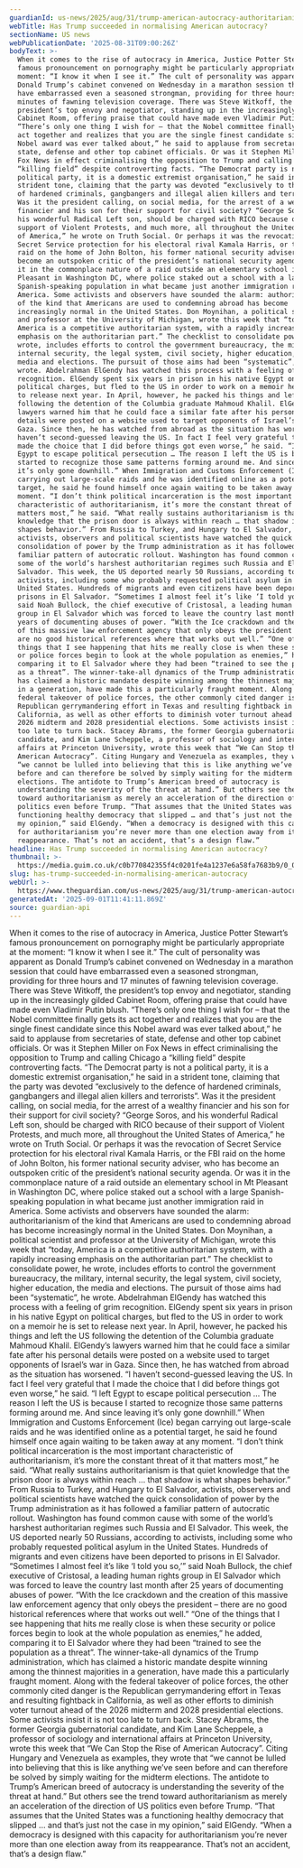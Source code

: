 ```yaml
---
guardianId: us-news/2025/aug/31/trump-american-autocracy-authoritarianism
webTitle: Has Trump succeeded in normalising American autocracy?
sectionName: US news
webPublicationDate: '2025-08-31T09:00:26Z'
bodyText: >-
  When it comes to the rise of autocracy in America, Justice Potter Stewart’s
  famous pronouncement on pornography might be particularly appropriate at the
  moment: “I know it when I see it.” The cult of personality was apparent as
  Donald Trump’s cabinet convened on Wednesday in a marathon session that could
  have embarrassed even a seasoned strongman, providing for three hours and 17
  minutes of fawning television coverage. There was Steve Witkoff, the
  president’s top envoy and negotiator, standing up in the increasingly gilded
  Cabinet Room, offering praise that could have made even Vladimir Putin blush.
  “There’s only one thing I wish for – that the Nobel committee finally gets its
  act together and realizes that you are the single finest candidate since this
  Nobel award was ever talked about,” he said to applause from secretaries of
  state, defense and other top cabinet officials. Or was it Stephen Miller on
  Fox News in effect criminalising the opposition to Trump and calling Chicago a
  “killing field” despite controverting facts. “The Democrat party is not a
  political party, it is a domestic extremist organisation,” he said in a
  strident tone, claiming that the party was devoted “exclusively to the defence
  of hardened criminals, gangbangers and illegal alien killers and terrorists”.
  Was it the president calling, on social media, for the arrest of a wealthy
  financier and his son for their support for civil society? “George Soros, and
  his wonderful Radical Left son, should be charged with RICO because of their
  support of Violent Protests, and much more, all throughout the United States
  of America,” he wrote on Truth Social. Or perhaps it was the revocation of
  Secret Service protection for his electoral rival Kamala Harris, or the FBI
  raid on the home of John Bolton, his former national security adviser, who has
  become an outspoken critic of the president’s national security agenda. Or was
  it in the commonplace nature of a raid outside an elementary school in Mt
  Pleasant in Washington DC, where police staked out a school with a large
  Spanish-speaking population in what became just another immigration raid in
  America. Some activists and observers have sounded the alarm: authoritarianism
  of the kind that Americans are used to condemning abroad has become
  increasingly normal in the United States. Don Moynihan, a political scientist
  and professor at the University of Michigan, wrote this week that “today,
  America is a competitive authoritarian system, with a rapidly increasing
  emphasis on the authoritarian part.” The checklist to consolidate power, he
  wrote, includes efforts to control the government bureaucracy, the military,
  internal security, the legal system, civil society, higher education, the
  media and elections. The pursuit of those aims had been “systematic”, he
  wrote. Abdelrahman ElGendy has watched this process with a feeling of grim
  recognition. ElGendy spent six years in prison in his native Egypt on
  political charges, but fled to the US in order to work on a memoir he is set
  to release next year. In April, however, he packed his things and left the US
  following the detention of the Columbia graduate Mahmoud Khalil. ElGendy’s
  lawyers warned him that he could face a similar fate after his personal
  details were posted on a website used to target opponents of Israel’s war in
  Gaza. Since then, he has watched from abroad as the situation has worsened. “I
  haven’t second-guessed leaving the US. In fact I feel very grateful that I
  made the choice that I did before things got even worse,” he said. “I left
  Egypt to escape political persecution … The reason I left the US is because I
  started to recognize those same patterns forming around me. And since leaving
  it’s only gone downhill.” When Immigration and Customs Enforcement (Ice) began
  carrying out large-scale raids and he was identified online as a potential
  target, he said he found himself once again waiting to be taken away at any
  moment. “I don’t think political incarceration is the most important
  characteristic of authoritarianism, it’s more the constant threat of it that
  matters most,” he said. “What really sustains authoritarianism is that quiet
  knowledge that the prison door is always within reach … that shadow is what
  shapes behavior.” From Russia to Turkey, and Hungary to El Salvador,
  activists, observers and political scientists have watched the quick
  consolidation of power by the Trump administration as it has followed a
  familiar pattern of autocratic rollout. Washington has found common cause with
  some of the world’s harshest authoritarian regimes such Russia and El
  Salvador. This week, the US deported nearly 50 Russians, according to
  activists, including some who probably requested political asylum in the
  United States. Hundreds of migrants and even citizens have been deported to
  prisons in El Salvador. “Sometimes I almost feel it’s like ‘I told you so,’”
  said Noah Bullock, the chief executive of Cristosal, a leading human rights
  group in El Salvador which was forced to leave the country last month after 25
  years of documenting abuses of power. “With the Ice crackdown and the creation
  of this massive law enforcement agency that only obeys the president – there
  are no good historical references where that works out well.” “One of the
  things that I see happening that hits me really close is when these security
  or police forces begin to look at the whole population as enemies,” he added,
  comparing it to El Salvador where they had been “trained to see the population
  as a threat”. The winner-take-all dynamics of the Trump administration, which
  has claimed a historic mandate despite winning among the thinnest majorities
  in a generation, have made this a particularly fraught moment. Along with the
  federal takeover of police forces, the other commonly cited danger is the
  Republican gerrymandering effort in Texas and resulting fightback in
  California, as well as other efforts to diminish voter turnout ahead of the
  2026 midterm and 2028 presidential elections. Some activists insist it is not
  too late to turn back. Stacey Abrams, the former Georgia gubernatorial
  candidate, and Kim Lane Scheppele, a professor of sociology and international
  affairs at Princeton University, wrote this week that “We Can Stop the Rise of
  American Autocracy”. Citing Hungary and Venezuela as examples, they wrote that
  “we cannot be lulled into believing that this is like anything we’ve seen
  before and can therefore be solved by simply waiting for the midterm
  elections. The antidote to Trump’s American breed of autocracy is
  understanding the severity of the threat at hand.” But others see the trend
  toward authoritarianism as merely an acceleration of the direction of US
  politics even before Trump. “That assumes that the United States was a
  functioning healthy democracy that slipped … and that’s just not the case in
  my opinion,” said ElGendy. “When a democracy is designed with this capacity
  for authoritarianism you’re never more than one election away from its
  reappearance. That’s not an accident, that’s a design flaw.”
headline: Has Trump succeeded in normalising American autocracy?
thumbnail: >-
  https://media.guim.co.uk/c0b770842355f4c0201fe4a1237e6a58fa7683b9/0_0_5624_4500/500.jpg
slug: has-trump-succeeded-in-normalising-american-autocracy
webUrl: >-
  https://www.theguardian.com/us-news/2025/aug/31/trump-american-autocracy-authoritarianism
generatedAt: '2025-09-01T11:41:11.869Z'
source: guardian-api
---
```

When it comes to the rise of autocracy in America, Justice Potter Stewart’s famous pronouncement on pornography might be particularly appropriate at the moment: “I know it when I see it.” The cult of personality was apparent as Donald Trump’s cabinet convened on Wednesday in a marathon session that could have embarrassed even a seasoned strongman, providing for three hours and 17 minutes of fawning television coverage. There was Steve Witkoff, the president’s top envoy and negotiator, standing up in the increasingly gilded Cabinet Room, offering praise that could have made even Vladimir Putin blush. “There’s only one thing I wish for – that the Nobel committee finally gets its act together and realizes that you are the single finest candidate since this Nobel award was ever talked about,” he said to applause from secretaries of state, defense and other top cabinet officials. Or was it Stephen Miller on Fox News in effect criminalising the opposition to Trump and calling Chicago a “killing field” despite controverting facts. “The Democrat party is not a political party, it is a domestic extremist organisation,” he said in a strident tone, claiming that the party was devoted “exclusively to the defence of hardened criminals, gangbangers and illegal alien killers and terrorists”. Was it the president calling, on social media, for the arrest of a wealthy financier and his son for their support for civil society? “George Soros, and his wonderful Radical Left son, should be charged with RICO because of their support of Violent Protests, and much more, all throughout the United States of America,” he wrote on Truth Social. Or perhaps it was the revocation of Secret Service protection for his electoral rival Kamala Harris, or the FBI raid on the home of John Bolton, his former national security adviser, who has become an outspoken critic of the president’s national security agenda. Or was it in the commonplace nature of a raid outside an elementary school in Mt Pleasant in Washington DC, where police staked out a school with a large Spanish-speaking population in what became just another immigration raid in America. Some activists and observers have sounded the alarm: authoritarianism of the kind that Americans are used to condemning abroad has become increasingly normal in the United States. Don Moynihan, a political scientist and professor at the University of Michigan, wrote this week that “today, America is a competitive authoritarian system, with a rapidly increasing emphasis on the authoritarian part.” The checklist to consolidate power, he wrote, includes efforts to control the government bureaucracy, the military, internal security, the legal system, civil society, higher education, the media and elections. The pursuit of those aims had been “systematic”, he wrote. Abdelrahman ElGendy has watched this process with a feeling of grim recognition. ElGendy spent six years in prison in his native Egypt on political charges, but fled to the US in order to work on a memoir he is set to release next year. In April, however, he packed his things and left the US following the detention of the Columbia graduate Mahmoud Khalil. ElGendy’s lawyers warned him that he could face a similar fate after his personal details were posted on a website used to target opponents of Israel’s war in Gaza. Since then, he has watched from abroad as the situation has worsened. “I haven’t second-guessed leaving the US. In fact I feel very grateful that I made the choice that I did before things got even worse,” he said. “I left Egypt to escape political persecution … The reason I left the US is because I started to recognize those same patterns forming around me. And since leaving it’s only gone downhill.” When Immigration and Customs Enforcement (Ice) began carrying out large-scale raids and he was identified online as a potential target, he said he found himself once again waiting to be taken away at any moment. “I don’t think political incarceration is the most important characteristic of authoritarianism, it’s more the constant threat of it that matters most,” he said. “What really sustains authoritarianism is that quiet knowledge that the prison door is always within reach … that shadow is what shapes behavior.” From Russia to Turkey, and Hungary to El Salvador, activists, observers and political scientists have watched the quick consolidation of power by the Trump administration as it has followed a familiar pattern of autocratic rollout. Washington has found common cause with some of the world’s harshest authoritarian regimes such Russia and El Salvador. This week, the US deported nearly 50 Russians, according to activists, including some who probably requested political asylum in the United States. Hundreds of migrants and even citizens have been deported to prisons in El Salvador. “Sometimes I almost feel it’s like ‘I told you so,’” said Noah Bullock, the chief executive of Cristosal, a leading human rights group in El Salvador which was forced to leave the country last month after 25 years of documenting abuses of power. “With the Ice crackdown and the creation of this massive law enforcement agency that only obeys the president – there are no good historical references where that works out well.” “One of the things that I see happening that hits me really close is when these security or police forces begin to look at the whole population as enemies,” he added, comparing it to El Salvador where they had been “trained to see the population as a threat”. The winner-take-all dynamics of the Trump administration, which has claimed a historic mandate despite winning among the thinnest majorities in a generation, have made this a particularly fraught moment. Along with the federal takeover of police forces, the other commonly cited danger is the Republican gerrymandering effort in Texas and resulting fightback in California, as well as other efforts to diminish voter turnout ahead of the 2026 midterm and 2028 presidential elections. Some activists insist it is not too late to turn back. Stacey Abrams, the former Georgia gubernatorial candidate, and Kim Lane Scheppele, a professor of sociology and international affairs at Princeton University, wrote this week that “We Can Stop the Rise of American Autocracy”. Citing Hungary and Venezuela as examples, they wrote that “we cannot be lulled into believing that this is like anything we’ve seen before and can therefore be solved by simply waiting for the midterm elections. The antidote to Trump’s American breed of autocracy is understanding the severity of the threat at hand.” But others see the trend toward authoritarianism as merely an acceleration of the direction of US politics even before Trump. “That assumes that the United States was a functioning healthy democracy that slipped … and that’s just not the case in my opinion,” said ElGendy. “When a democracy is designed with this capacity for authoritarianism you’re never more than one election away from its reappearance. That’s not an accident, that’s a design flaw.”
